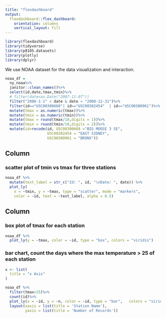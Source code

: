 ```yaml
---
title: "flexdashboard"
output: 
  flexdashboard::flex_dashboard:
    orientation: columns
    vertical_layout: fill
---
```


```r
library(flexdashboard)
library(tidyverse)
library(p8105.datasets)
library(plotly)
library(dplyr)
```

We use NOAA dataset for the data visualization and interaction.      

```r
noaa_df = 
  ny_noaa%>%
  janitor::clean_names()%>%
  select(id,date,tmax,tmin)%>%
  # filter(date<as.Date("2007-11-07"))
  filter("2008-1-1" < date & date < "2008-12-31")%>%
  filter(id=="USC00300668"| id=="USC00302454"  | id=="USC00300961")%>%
  mutate(tmax = as.numeric(tmax))%>%
  mutate(tmin = as.numeric(tmin))%>%
  mutate(tmax = round(tmax/10,digits = 1))%>%
  mutate(tmin = round(tmin/10,digits = 2))%>%
  mutate(id=recode(id, USC00300668 ="BIG MOOSE 3 SE",
                   USC00302454 = "EAST SIDNEY",
                   USC00300961 = "BRONX"))
```

Column {data-width=650}
-----------------------------------------------------------------------

### scatter plot of tmin vs tmax for three stations

```r
noaa_df %>%
  mutate(text_label = str_c("Id: ", id, "\nDate: ", date)) %>% 
  plot_ly(
    x = ~tmin, y = ~tmax, type = "scatter", mode = "markers",
    color = ~id, text = ~text_label, alpha = 0.5)
```

Column {data-width=350}
-----------------------------------------------------------------------

### box plot of tmax for each station

```r
noaa_df %>% 
  plot_ly(y = ~tmax, color = ~id, type = "box", colors = "viridis")
```

### bar chart, count the days where the max temperature > 25 of each station
```r
x <- list(
  title = "x Axis"
)

noaa_df %>% 
  filter(tmax>25)%>%
  count(id)%>%
  plot_ly(x = ~id, y = ~n, color = ~id, type = "bar",   colors = "viridis")%>%
  layout(xaxis = list(title = 'Station Name'),
         yaxis = list(title = 'Number of Records'))
```

